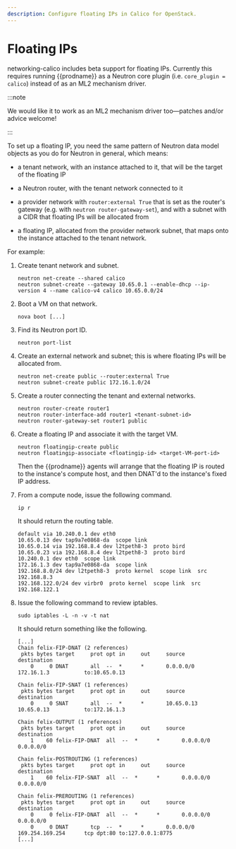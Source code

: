 ```yaml
---
description: Configure floating IPs in Calico for OpenStack.
---
```


# Floating IPs

networking-calico includes beta support for floating IPs. Currently this
requires running {{prodname}} as a Neutron core plugin (i.e. `core_plugin = calico`) instead of as an ML2 mechanism driver.

:::note

We would like it to work as an ML2 mechanism driver too—patches
and/or advice welcome!

:::

To set up a floating IP, you need the same pattern of Neutron data model
objects as you do for Neutron in general, which means:

- a tenant network, with an instance attached to it, that will be the target of
  the floating IP

- a Neutron router, with the tenant network connected to it

- a provider network with `router:external True` that is set as the
  router's gateway (e.g. with `neutron router-gateway-set`), and with a
  subnet with a CIDR that floating IPs will be allocated from

- a floating IP, allocated from the provider network subnet, that maps onto the
  instance attached to the tenant network.

For example:

1. Create tenant network and subnet.

   ```batch
   neutron net-create --shared calico
   neutron subnet-create --gateway 10.65.0.1 --enable-dhcp --ip-version 4 --name calico-v4 calico 10.65.0.0/24
   ```

1. Boot a VM on that network.

   ```batch
   nova boot [...]
   ```

1. Find its Neutron port ID.

   ```batch
   neutron port-list
   ```

1. Create an external network and subnet; this is where floating
   IPs will be allocated from.

   ```batch
   neutron net-create public --router:external True
   neutron subnet-create public 172.16.1.0/24
   ```

1. Create a router connecting the tenant and external networks.

   ```batch
   neutron router-create router1
   neutron router-interface-add router1 <tenant-subnet-id>
   neutron router-gateway-set router1 public
   ```

1. Create a floating IP and associate it with the target VM.

   ```batch
   neutron floatingip-create public
   neutron floatingip-associate <floatingip-id> <target-VM-port-id>
   ```

   Then the {{prodname}} agents will arrange that the floating IP is routed to the
   instance's compute host, and then DNAT'd to the instance's fixed IP address.

1. From a compute node, issue the following command.

   ```batch
   ip r
   ```

   It should return the routing table.

   ```
   default via 10.240.0.1 dev eth0
   10.65.0.13 dev tap9a7e0868-da  scope link
   10.65.0.14 via 192.168.8.4 dev l2tpeth8-3  proto bird
   10.65.0.23 via 192.168.8.4 dev l2tpeth8-3  proto bird
   10.240.0.1 dev eth0  scope link
   172.16.1.3 dev tap9a7e0868-da  scope link
   192.168.8.0/24 dev l2tpeth8-3  proto kernel  scope link  src 192.168.8.3
   192.168.122.0/24 dev virbr0  proto kernel  scope link  src 192.168.122.1
   ```

1. Issue the following command to review iptables.

   ```batch
   sudo iptables -L -n -v -t nat
   ```

   It should return something like the following.

   ```
   [...]
   Chain felix-FIP-DNAT (2 references)
    pkts bytes target     prot opt in     out     source               destination
       0     0 DNAT       all  --  *      *       0.0.0.0/0            172.16.1.3           to:10.65.0.13

   Chain felix-FIP-SNAT (1 references)
    pkts bytes target     prot opt in     out     source               destination
       0     0 SNAT       all  --  *      *       10.65.0.13           10.65.0.13           to:172.16.1.3

   Chain felix-OUTPUT (1 references)
    pkts bytes target     prot opt in     out     source               destination
       1    60 felix-FIP-DNAT  all  --  *      *       0.0.0.0/0            0.0.0.0/0

   Chain felix-POSTROUTING (1 references)
    pkts bytes target     prot opt in     out     source               destination
       1    60 felix-FIP-SNAT  all  --  *      *       0.0.0.0/0            0.0.0.0/0

   Chain felix-PREROUTING (1 references)
    pkts bytes target     prot opt in     out     source               destination
       0     0 felix-FIP-DNAT  all  --  *      *       0.0.0.0/0            0.0.0.0/0
       0     0 DNAT       tcp  --  *      *       0.0.0.0/0            169.254.169.254      tcp dpt:80 to:127.0.0.1:8775
   [...]
   ```
